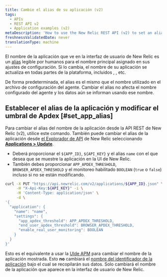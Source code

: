 ```yaml
---
title: Cambie el alias de su aplicación (v2)
tags:
  - APIs
  - REST API v2
  - Application examples (v2)
metaDescription: 'How to use the New Relic REST API (v2) to set an alias for your application, in lieu of the primary app name set in the agent configuration.'
freshnessValidatedDate: never
translationType: machine
---
```


El nombre de la aplicación que ve en la interfaz de usuario de New Relic es un [alias](/docs/agents/manage-apm-agents/app-naming/rename-your-application#app-alias) legible por humanos para el nombre principal asignado en sus ajustes de configuración. Si lo cambia, el nombre de su aplicación se actualiza en todas partes de la plataforma, incluidos <InlinePopover type="apm"/>, <InlinePopover type="browser"/>, etc.

De forma predeterminada, el alias es el mismo que el nombre utilizado en el archivo de configuración del agente. Cambiar el alias no afecta el nombre configurado del agente y los datos aún se informan usando ese nombre.

## Establecer el alias de la aplicación y modificar el umbral de Apdex [#set_app_alias]

Para cambiar el alias del nombre de la aplicación desde la API REST de New Relic (v2), utilice este comando. También puede cambiar el alias de la aplicación desde [el Explorador de API](/docs/apis/rest-api-v2/api-explorer-v2/getting-started-new-relics-api-explorer) de New Relic seleccionando [<DNT>**Applications > Update**</DNT>](https://rpm.newrelic.com/api/explore/applications/update).

* Deberá proporcionar el `${APP_ID}`, `${API_KEY}` y el alias `name` con el que desea que se muestre la aplicación en la UI de New Relic.
* También debes proporcionar `APP_APDEX_THRESHOLD`, `BROWSER_APDEX_THRESHOLD` y el monitoreo habilitado `BOOLEAN` (`true` o `false`) incluso si no se están modificando.

```bash
curl -X PUT "https://api.newrelic.com/v2/applications/${APP_ID}.json" \
     -H "X-Api-Key:${API_KEY}" -i \
     -H 'Content-Type: application/json' \
     -d \
'{
  "application": {
    "name": "name",
    "settings": {
      "app_apdex_threshold": APP_APDEX_THRESHOLD,
      "end_user_apdex_threshold": BROWSER_APDEX_THRESHOLD,
      "enable_real_user_monitoring": BOOLEAN
    }
  }
}'
```

Esto es el equivalente a usar la [UIde APM](/docs/agents/manage-apm-agents/app-naming/rename-your-application) para cambiar el nombre de la aplicación mostrada. Esto **no** cambiará el [nombre del identificador de la aplicación](/docs/agents/manage-apm-agents/app-naming/rename-your-application#app-identifier) bajo el cual se recopilarán sus datos. Solo cambiará el nombre de la aplicación que aparece en la interfaz de usuario de New Relic.